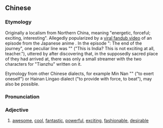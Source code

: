 {{also|给力}}
==Chinese==
{{zh-forms|s=给力|lit=to provide with force}}
{{wikipedia|lang=zh}}

===Etymology===
Originally a localism from Northern China, meaning "energetic, forceful; exciting, interesting". Allegedly popularized by a [http://www.youtube.com/watch?v=qH58ToOOPtE viral fandub video] of an episode from the Japanese anime ''{{w|Gag Manga Biyori}}''. In the episode "''{{w|Saiyūki}}'': The end of the journey", one peculiar line was "{{lang|zh|这就是天竺么？不给力啊[[老师|老湿]]！}}" ("This is India? This is not exciting at all, teacher."), uttered by {{w|Sun Wukong}} after discovering that, in the supposedly sacred place of {{w|Tenjiku|Tianzhu}} they had arrived at, there was only a small streamer with the two characters for "Tianzhu" written on it.

Etymology from other Chinese dialects, for example Min Nan "{{lang|nan|kik-làt}}" ("to exert oneself") or Hainan Lingao dialect {{lang|zh|给力}} ("to provide with force, to beat"), may also be possible.

===Pronunciation===
{{zh-pron
|m=gěilì
|c=kap1 lik6
|cat=a
}}

===Adjective===
{{zh-adj}}

# {{lb|zh|neologism}} [[awesome]], [[cool]], [[fantastic]], [[powerful]], [[exciting]], [[fashionable]], [[desirable]]